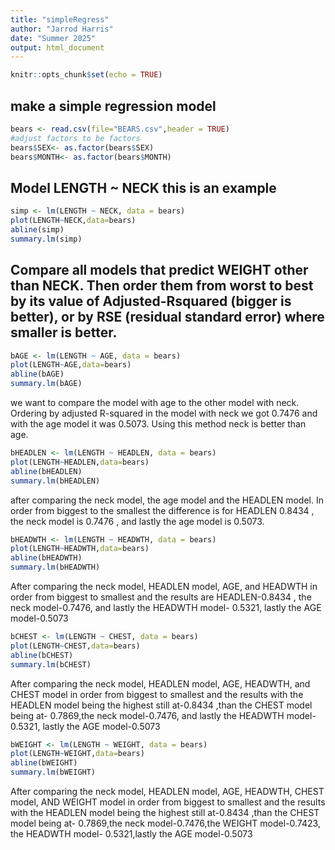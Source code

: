 ```yaml
---
title: "simpleRegress"
author: "Jarrod Harris"
date: "Summer 2025"
output: html_document
---
```


```r
knitr::opts_chunk$set(echo = TRUE)
```

## make a simple regression model

```r
bears <- read.csv(file="BEARS.csv",header = TRUE)
#adjust factors to be factors
bears$SEX<- as.factor(bears$SEX)
bears$MONTH<- as.factor(bears$MONTH)
```

## Model LENGTH ~ NECK  this is an example  

```r
simp <- lm(LENGTH ~ NECK, data = bears)
plot(LENGTH~NECK,data=bears)
abline(simp)
summary.lm(simp)
```


## Compare all models that predict WEIGHT other than NECK. Then order them from worst to best by its value of Adjusted-Rsquared (bigger is better), or by RSE (residual standard error) where smaller is better. 

```r
bAGE <- lm(LENGTH ~ AGE, data = bears)
plot(LENGTH~AGE,data=bears)
abline(bAGE)
summary.lm(bAGE)
```

we want to compare the model with age to the other model with neck.
Ordering by adjusted R-squared in the model with neck we got 0.7476 and with the age model it was 0.5073. Using this method neck is better than age.

```r
bHEADLEN <- lm(LENGTH ~ HEADLEN, data = bears)
plot(LENGTH~HEADLEN,data=bears)
abline(bHEADLEN)
summary.lm(bHEADLEN)
```

 after comparing the neck model, the age model and the HEADLEN model. In order from biggest to the smallest  the difference is for HEADLEN  0.8434 , the neck model is  0.7476 , and lastly the age model is 0.5073. 
 
```r
bHEADWTH <- lm(LENGTH ~ HEADWTH, data = bears)
plot(LENGTH~HEADWTH,data=bears)
abline(bHEADWTH)
summary.lm(bHEADWTH)
```

After comparing the neck model, HEADLEN model, AGE, and HEADWTH in order from biggest to smallest and the results are HEADLEN-0.8434 , the neck model-0.7476, and lastly the HEADWTH model- 0.5321, lastly the AGE model-0.5073

```r
bCHEST <- lm(LENGTH ~ CHEST, data = bears)
plot(LENGTH~CHEST,data=bears)
abline(bCHEST)
summary.lm(bCHEST)
```
After comparing the neck model, HEADLEN model, AGE, HEADWTH, and CHEST model in order from biggest to smallest and the results with the HEADLEN model being the highest still at-0.8434 ,than the CHEST model being at- 0.7869,the neck model-0.7476, and lastly the HEADWTH model- 0.5321, lastly the AGE model-0.5073


```r
bWEIGHT <- lm(LENGTH ~ WEIGHT, data = bears)
plot(LENGTH~WEIGHT,data=bears)
abline(bWEIGHT)
summary.lm(bWEIGHT)
```

After comparing the neck model, HEADLEN model, AGE, HEADWTH, CHEST model, AND WEIGHT model in order from biggest to smallest and the results with the HEADLEN model being the highest still at-0.8434 ,than the CHEST model being at- 0.7869,the neck model-0.7476,the WEIGHT model-0.7423, the HEADWTH model- 0.5321,lastly the AGE model-0.5073
